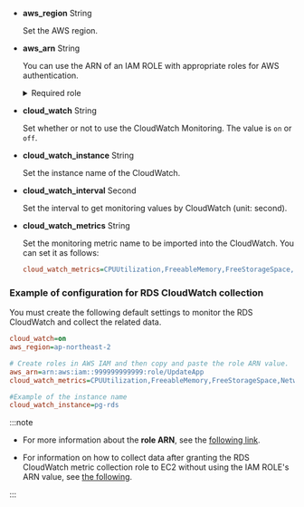 - **aws_region** <span class='type'>String</span>

  Set the AWS region.

- **aws_arn** <span class='type'>String</span>

  You can use the ARN of an IAM ROLE with appropriate roles for AWS authentication.

  <details>
  <summary>Required role</summary>

  For the roles, the following policies are required.

  | Role                              | Role details                                                     |
  | --------------------------------- | ---------------------------------------------------------------- |
  | rds:DescribeDBInstances           | Collection of the instance class data                            |
  | rds:DescribeDBClusters            | Collection of cluster data when using the autoscale              |
  | rds:DescribeDBLogFiles            | Collection of CloudWatch logs                                    |
  | rds:DownloadDBLogFilePortion      | Collection of CloudWatch logs                                    |
  | ec2:DescribeInstanceTypes         | Collection of CPU counts for each instance class                 |
  | elasticache:DescribeCacheClusters | Collection of instance class data when using the elasticache     |
  | cloudwatch:ListMetrics            | Collection of the list of CloudWatch metrics                     |
  | cloudwatch:GetMetricStatistics    | Collection of the values of the CloudWatch metrics               |
  | logs:DescribeLogStreams           | Collection of CloudWatch logs (in case of using the posted logs) |
  | logs:GetLogEvents                 | Collection of CloudWatch logs (in case of using the posted logs) |

  </details>

- **cloud_watch** <span class='type'>String</span>

  Set whether or not to use the CloudWatch Monitoring. The value is `on` or `off`.

- **cloud_watch_instance** <span class='type'>String</span>

  Set the instance name of the CloudWatch.

- **cloud_watch_interval** <span class='type'>Second</span>

  Set the interval to get monitoring values by CloudWatch (unit: second).

- **cloud_watch_metrics** <span class='type'>String</span>

  Set the monitoring metric name to be imported into the CloudWatch. You can set it as follows:

  ```ini
  cloud_watch_metrics=CPUUtilization,FreeableMemory,FreeStorageSpace,NetworkTransmitThroughput,NetworkReceiveThroughput
  ```

### Example of configuration for RDS CloudWatch collection

You must create the following default settings to monitor the RDS CloudWatch and collect the related data.

```ini title='whatap.conf'
cloud_watch=on
aws_region=ap-northeast-2

# Create roles in AWS IAM and then copy and paste the role ARN value.
aws_arn=arn:aws:iam::999999999999:role/UpdateApp
cloud_watch_metrics=CPUUtilization,FreeableMemory,FreeStorageSpace,NetworkTransmitThroughput,NetworkReceiveThroughput

#Example of the instance name
cloud_watch_instance=pg-rds 
```

:::note

- For more information about the **role ARN**, see the [following link](https://docs.aws.amazon.com/IAM/latest/UserGuide/tutorial_cross-account-with-roles.html).

- For information on how to collect data after granting the RDS CloudWatch metric collection role to EC2 without using the IAM ROLE's ARN value, see [the following](../reference/cloudwatch-metric-guide).

:::
